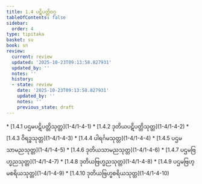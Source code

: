 ```yaml
---
title: 1.4 ပဋိပတ္တိဝဂ္ဂ
tableOfContents: false
sidebar:
  order: 4
type: tipitaka
basket: su
book: sn
review:
  current: review
  updated: '2025-10-23T09:13:58.827931'
  updated_by: ''
  notes: ''
  history:
  - state: review
    date: '2025-10-23T09:13:58.827931'
    updated_by: ''
    notes: ''
    previous_state: draft
---
```



<ReviewStatus review={frontmatter.review} showDetails={true} />

<HypothesisAnnotation frontmatter={frontmatter} />

<DynamicBreadcrumb />



<TableOfContents book="sn" section="1.4">
* [1.4.1 ပဌမပဋိပတ္တိသုတ္တ](1-4/1-4-1)
* [1.4.2 ဒုတိယပဋိပတ္တိသုတ္တ](1-4/1-4-2)
* [1.4.3 ဝိရဒ္ဓသုတ္တ](1-4/1-4-3)
* [1.4.4 ပါရင်္ဂမသုတ္တ](1-4/1-4-4)
* [1.4.5 ပဌမသာမညသုတ္တ](1-4/1-4-5)
* [1.4.6 ဒုတိယသာမညသုတ္တ](1-4/1-4-6)
* [1.4.7 ပဌမဗြဟ္မညသုတ္တ](1-4/1-4-7)
* [1.4.8 ဒုတိယဗြဟ္မညသုတ္တ](1-4/1-4-8)
* [1.4.9 ပဌမဗြဟ္မစရိယသုတ္တ](1-4/1-4-9)
* [1.4.10 ဒုတိယဗြဟ္မစရိယသုတ္တ](1-4/1-4-10)
</TableOfContents>